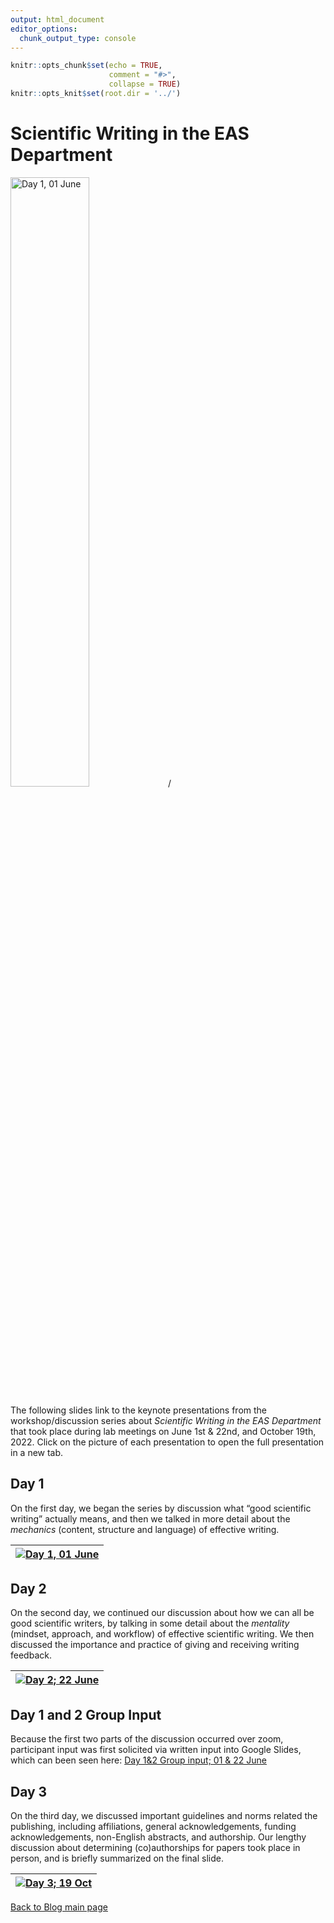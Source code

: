 ```yaml
---
output: html_document
editor_options:
  chunk_output_type: console
---
```


```r
knitr::opts_chunk$set(echo = TRUE,
                      comment = "#>",
                      collapse = TRUE)
knitr::opts_knit$set(root.dir = '../')
```


# Scientific Writing in the EAS Department {.unlisted .unnumbered #EASslides}

![Day 1, 01 June](/Users/aashbury/Documents/scientific_communication_support_website/vignettes/Sci_Writ_EAS_series/Day 1/Day 1.012.jpeg){width=50%}/ 

The following slides link to the keynote presentations from the workshop/discussion series about *Scientific Writing in the EAS Department* that took place during lab meetings on June 1st & 22nd, and October 19th, 2022. Click on the picture of each presentation to open the full presentation in a new tab.


## Day 1 {-}

On the first day, we began the series by discussion what "good scientific writing" actually means, and then we talked in more detail about the *mechanics* (content, structure and language) of effective writing.

| [![Day 1, 01 June](/Users/aashbury/Documents/scientific_communication_support_website/vignettes/Sci_Writ_EAS_series/Day 1/Day 1.012.jpeg)](https://github.com/ekopter/scientific_communication_support_website/blob/main/pdfs/Sci_Writ_EAS_series/Day_1.pdf){target="_blank"} |
|-|

## Day 2 {-}

On the second day, we continued our discussion about how we can all be good scientific writers, by talking in some detail about the *mentality* (mindset, approach, and workflow) of effective scientific writing. We then discussed the importance and practice of giving and receiving writing feedback.

| [![Day 2; 22 June](/Users/aashbury/Documents/scientific_communication_support_website/vignettes/Sci_Writ_EAS_series/Day 2/Day 2.014.jpeg)](https://github.com/ekopter/scientific_communication_support_website/blob/main/pdfs/Sci_Writ_EAS_series/Day_2.pdf){target="_blank"} |
|-|

## Day 1 and 2 Group Input {-}

Because the first two parts of the discussion occurred over zoom, participant input was first solicited via written input into Google Slides, which can been seen here: [Day 1&2 Group input; 01 & 22 June](https://github.com/ekopter/scientific_communication_support_website/blob/main/pdfs/Sci_Writ_EAS_series/Day_1_group_input.pdf){width=100% height=500px}

## Day 3 {-}

On the third day, we discussed important guidelines and norms related the publishing, including affiliations, general acknowledgements, funding acknowledgements, non-English abstracts, and authorship. Our lengthy discussion about determining (co)authorships for papers took place in person, and is briefly summarized on the final slide.

| [![Day 3; 19 Oct](/Users/aashbury/Documents/scientific_communication_support_website/vignettes/Sci_Writ_EAS_series/Day 3/Day 3.010.jpeg)](https://github.com/ekopter/scientific_communication_support_website/blob/main/pdfs/Sci_Writ_EAS_series/Day_3.pdf){target="_blank"}|
|-|

[Back to Blog main page](#blog_main)